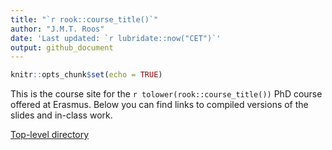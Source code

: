 ```yaml
---
title: "`r rook::course_title()`"
author: "J.M.T. Roos"
date: 'Last updated: `r lubridate::now("CET")`'
output: github_document
---
```


```r
knitr::opts_chunk$set(echo = TRUE)
```

This is the course site for the `r tolower(rook::course_title())` PhD course offered at Erasmus. Below you can find links to compiled versions of the slides and in-class work. 

[Top-level directory](./compiled)